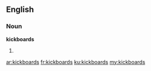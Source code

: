 ==English==

===Noun===
'''kickboards'''

# {{plural of|[[kickboard]]}}

[[ar:kickboards]]
[[fr:kickboards]]
[[ku:kickboards]]
[[my:kickboards]]